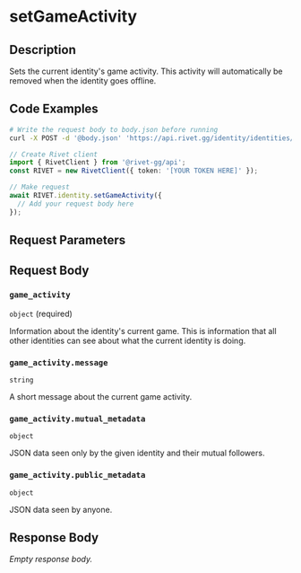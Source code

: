 
# setGameActivity

## Description

Sets the current identity's game activity. This activity will automatically be removed when the identity goes offline.

## Code Examples

<CodeGroup title='Request' tag='POST' label='https://api.rivet.gg/identity/identities/self/activity'>

```bash {{ "title": "cURL" }}
# Write the request body to body.json before running
curl -X POST -d '@body.json' 'https://api.rivet.gg/identity/identities/self/activity'
```

```ts
// Create Rivet client
import { RivetClient } from '@rivet-gg/api';
const RIVET = new RivetClient({ token: '[YOUR TOKEN HERE]' });

// Make request
await RIVET.identity.setGameActivity({
  // Add your request body here
});
```

</CodeGroup>

## Request Parameters

## Request Body

### `game_activity`

`object` (required)

Information about the identity's current game. This is information that all other identities can see about what the current identity is doing.

### `game_activity.message`

`string`

A short message about the current game activity.

### `game_activity.mutual_metadata`

`object`

JSON data seen only by the given identity and their mutual followers.

### `game_activity.public_metadata`

`object`

JSON data seen by anyone.

## Response Body

_Empty response body._
